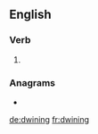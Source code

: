 ==English==

===Verb===
{{head|en|present participle}}

# {{present participle of|dwine|lang=en|nocat=1}}

===Anagrams===
* {{l|en|winding}}

[[de:dwining]]
[[fr:dwining]]